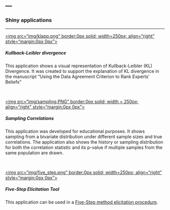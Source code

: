 ---
---
<link rel="stylesheet" href="styles.css" type="text/css">

### Shiny applications
<hr>

[<img src="img/klapp.png" border:0px solid; width=250px; align="right" style="margin:0px 0px">](shiny_klapp.html)

##### Kullback-Leibler divergence
This application shows a visual representation of Kullback-Leibler (KL) Divergence. It was created to support the explanation of KL divergence in the manuscript "Using the Data Agreement Criterion to Rank Experts' Beliefs"


<br clear="all" />


[<img src="img/sampling.PNG" border:0px solid; width = 250px; align="right" style="margin:0px 0px">](shiny_samplingcorrelations.html) 

##### Sampling Correlations
This application was developed for educational purposes. It shows sampling from a bivariate distribution under different sample sizes and true correlations. The application also shows the history or sampling distribution for both the correlation statistic and its p-value if multiple samples from the same population are drawn.

<br clear="all" />

[<img src="img/five_step.png" border:0px solid; width=250px; align="right" style="margin:0px 0px">](shiny_five_step.html)

##### Five-Step Elicitation Tool
This application can be used in a <a href="doc/proposal_for_a_five_step_method.pdf" target="_blank" rel="noopener">Five-Step method elicitation procedure</a>. 



